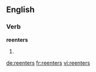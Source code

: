 ==English==

===Verb===
'''reenters'''

# {{en-third-person singular of|reenter}}

[[de:reenters]]
[[fr:reenters]]
[[vi:reenters]]